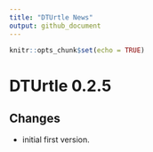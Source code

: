 ```yaml
---
title: "DTUrtle News"
output: github_document
---
```


```r
knitr::opts_chunk$set(echo = TRUE)
```



# DTUrtle 0.2.5

## Changes
- initial first version.
